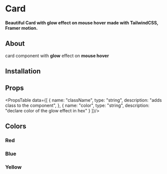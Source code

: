 
# Card
#### Beautiful Card with glow effect on mouse hover made with TailwindCSS, Framer motion.


<CodePreview component="GlowCard" small={true}/>

## About
card component with **glow** effect on **mouse hover** 

## Installation
<Terminal InstallerProp="npx" library="glowcard"/>

## Props
<PropsTable data={[
    {
        name: "className",
        type: "string",
        description: "adds class to the component",
    },
    {
        name: "color",
        type: "string",
        description: "declare color of the glow effect in hex"
    }
  ]}/>

## Colors
### Red
<CodePreview component="GlowCardRed" small={true}/>

### Blue
<CodePreview component="GlowCardBlue" small={true}/>

### Yellow
<CodePreview component="GlowCardYellow" small={true}/>
